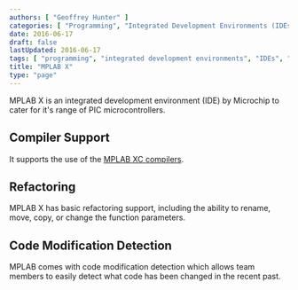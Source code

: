 ```yaml
---
authors: [ "Geoffrey Hunter" ]
categories: [ "Programming", "Integrated Development Environments (IDEs)" ]
date: 2016-06-17
draft: false
lastUpdated: 2016-06-17
tags: [ "programming", "integrated development environments", "IDEs", "MPLAB X" ]
title: "MPLAB X"
type: "page"
---
```



MPLAB X is an integrated development environment (IDE) by Microchip to cater for it's range of PIC microcontrollers.

## Compiler Support

It supports the use of the [MPLAB XC compilers](/programming/compilers/mplab-xc-compilers/).

## Refactoring

MPLAB X has basic refactoring support, including the ability to rename, move, copy, or change the function parameters.

## Code Modification Detection

MPLAB comes with code modification detection which allows team members to easily detect what code has been changed in the recent past.
